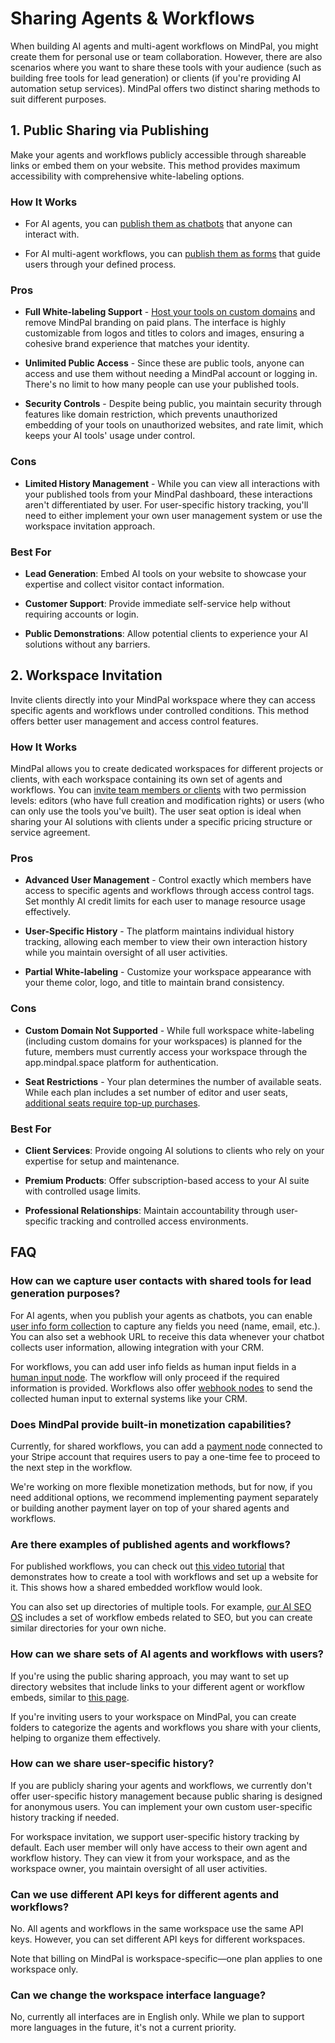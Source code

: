 # Sharing Agents & Workflows

When building AI agents and multi-agent workflows on MindPal, you might create them for personal use or team collaboration. However, there are also scenarios where you want to share these tools with your audience (such as building free tools for lead generation) or clients (if you're providing AI automation setup services). MindPal offers two distinct sharing methods to suit different purposes.

## 1. Public Sharing via Publishing

Make your agents and workflows publicly accessible through shareable links or embed them on your website. This method provides maximum accessibility with comprehensive white-labeling options.

### How It Works

- For AI agents, you can [publish them as chatbots](/agent/chatbot) that anyone can interact with.

- For AI multi-agent workflows, you can [publish them as forms](/workflow/run/form) that guide users through your defined process.

### Pros

- **Full White-labeling Support** - [Host your tools on custom domains](/workspace/custom-domain) and remove MindPal branding on paid plans. The interface is highly customizable from logos and titles to colors and images, ensuring a cohesive brand experience that matches your identity.

- **Unlimited Public Access** - Since these are public tools, anyone can access and use them without needing a MindPal account or logging in. There's no limit to how many people can use your published tools.

- **Security Controls** - Despite being public, you maintain security through features like domain restriction, which prevents unauthorized embedding of your tools on unauthorized websites, and rate limit, which keeps your AI tools' usage under control.

### Cons

- **Limited History Management** - While you can view all interactions with your published tools from your MindPal dashboard, these interactions aren't differentiated by user. For user-specific history tracking, you'll need to either implement your own user management system or use the workspace invitation approach.

### Best For

- **Lead Generation**: Embed AI tools on your website to showcase your expertise and collect visitor contact information.

- **Customer Support**: Provide immediate self-service help without requiring accounts or login.

- **Public Demonstrations**: Allow potential clients to experience your AI solutions without any barriers.

## 2. Workspace Invitation

Invite clients directly into your MindPal workspace where they can access specific agents and workflows under controlled conditions. This method offers better user management and access control features.

### How It Works

MindPal allows you to create dedicated workspaces for different projects or clients, with each workspace containing its own set of agents and workflows. You can [invite team members or clients](/workspace/members) with two permission levels: editors (who have full creation and modification rights) or users (who can only use the tools you've built). The user seat option is ideal when sharing your AI solutions with clients under a specific pricing structure or service agreement.

### Pros

- **Advanced User Management** - Control exactly which members have access to specific agents and workflows through access control tags. Set monthly AI credit limits for each user to manage resource usage effectively.

- **User-Specific History** - The platform maintains individual history tracking, allowing each member to view their own interaction history while you maintain oversight of all user activities.

- **Partial White-labeling** - Customize your workspace appearance with your theme color, logo, and title to maintain brand consistency.

### Cons

- **Custom Domain Not Supported** - While full workspace white-labeling (including custom domains for your workspaces) is planned for the future, members must currently access your workspace through the app.mindpal.space platform for authentication.

- **Seat Restrictions** - Your plan determines the number of available seats. While each plan includes a set number of editor and user seats, [additional seats require top-up purchases](/workspace/plan-billing/addons).

### Best For

- **Client Services**: Provide ongoing AI solutions to clients who rely on your expertise for setup and maintenance.

- **Premium Products**: Offer subscription-based access to your AI suite with controlled usage limits.

- **Professional Relationships**: Maintain accountability through user-specific tracking and controlled access environments.

## FAQ

### How can we capture user contacts with shared tools for lead generation purposes?

For AI agents, when you publish your agents as chatbots, you can enable [user info form collection](/agent/chatbot#3-user-info-collection) to capture any fields you need (name, email, etc.). You can also set a webhook URL to receive this data whenever your chatbot collects user information, allowing integration with your CRM.

For workflows, you can add user info fields as human input fields in a [human input node](/workflow/build/human-input-node). The workflow will only proceed if the required information is provided. Workflows also offer [webhook nodes](/workflow/build/webhook-node) to send the collected human input to external systems like your CRM.

### Does MindPal provide built-in monetization capabilities?

Currently, for shared workflows, you can add a [payment node](/workflow/build/payment-node) connected to your Stripe account that requires users to pay a one-time fee to proceed to the next step in the workflow.

We're working on more flexible monetization methods, but for now, if you need additional options, we recommend implementing payment separately or building another payment layer on top of your shared agents and workflows.

### Are there examples of published agents and workflows?

For published workflows, you can check out [this video tutorial](https://www.youtube.com/live/hhMArbDe5GA) that demonstrates how to create a tool with workflows and set up a website for it. This shows how a shared embedded workflow would look.

You can also set up directories of multiple tools. For example, [our AI SEO OS](https://mindpal.space/system/ai-seo-os) includes a set of workflow embeds related to SEO, but you can create similar directories for your own niche.

### How can we share sets of AI agents and workflows with users?

If you're using the public sharing approach, you may want to set up directory websites that include links to your different agent or workflow embeds, similar to [this page](https://mindpal.space/system/ai-seo-os).

If you're inviting users to your workspace on MindPal, you can create folders to categorize the agents and workflows you share with your clients, helping to organize them effectively.

### How can we share user-specific history?

If you are publicly sharing your agents and workflows, we currently don't offer user-specific history management because public sharing is designed for anonymous users. You can implement your own custom user-specific history tracking if needed.

For workspace invitation, we support user-specific history tracking by default. Each user member will only have access to their own agent and workflow history. They can view it from your workspace, and as the workspace owner, you maintain oversight of all user activities.

### Can we use different API keys for different agents and workflows?

No. All agents and workflows in the same workspace use the same API keys. However, you can set different API keys for different workspaces.

Note that billing on MindPal is workspace-specific—one plan applies to one workspace only.

### Can we change the workspace interface language?

No, currently all interfaces are in English only. While we plan to support more languages in the future, it's not a current priority.
